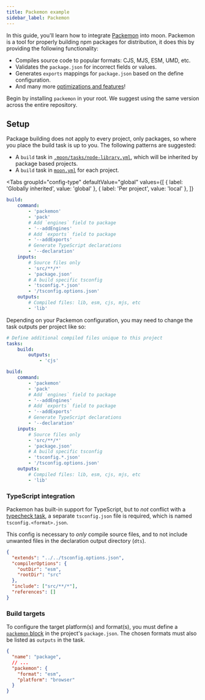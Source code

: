 ```yaml
---
title: Packemon example
sidebar_label: Packemon
---
```



<HeadingApiLink to="https://github.com/moonrepo/examples/blob/master/.moon/tasks/node.yml#L22" />

In this guide, you'll learn how to integrate [Packemon](https://packemon.dev/) into moon. Packemon
is a tool for properly building npm packages for distribution, it does this by providing the
following functionality:

- Compiles source code to popular formats: CJS, MJS, ESM, UMD, etc.
- Validates the `package.json` for incorrect fields or values.
- Generates `exports` mappings for `package.json` based on the define configuration.
- And many more [optimizations and features](https://packemon.dev/docs/features)!

Begin by installing `packemon` in your root. We suggest using the same version across the entire
repository.

<AddDepsTabs dep="packemon" dev />

## Setup

Package building does not apply to every project, only packages, so where you place the build task
is up to you. The following patterns are suggested:

- A `build` task in [`.moon/tasks/node-library.yml`](../../config/tasks), which will be inherited by
  package based projects.
- A `build` task in [`moon.yml`](../../config/project) for each project.

<Tabs
  groupId="config-type"
  defaultValue="global"
  values={[
    { label: 'Globally inherited', value: 'global' },
    { label: 'Per project', value: 'local' },
  ]}
>
<TabItem value="global">

```yaml title=".moon/tasks/node-library.yml"
build:
	command:
		- 'packemon'
		- 'pack'
		# Add `engines` field to package
		- '--addEngines'
		# Add `exports` field to package
		- '--addExports'
		# Generate TypeScript declarations
		- '--declaration'
	inputs:
		# Source files only
		- 'src/**/*'
		- 'package.json'
		# A build specific tsconfig
		- 'tsconfig.*.json'
		- '/tsconfig.options.json'
	outputs:
		# Compiled files: lib, esm, cjs, mjs, etc
		- 'lib'
```

Depending on your Packemon configuration, you may need to change the task outputs per project like
so:

```yaml title="<package>/moon.yml"
# Define additional compiled files unique to this project
tasks:
	build:
		outputs:
			- 'cjs'
```

</TabItem>
<TabItem value="local">

```yaml title="<package>/moon.yml"
build:
	command:
		- 'packemon'
		- 'pack'
		# Add `engines` field to package
		- '--addEngines'
		# Add `exports` field to package
		- '--addExports'
		# Generate TypeScript declarations
		- '--declaration'
	inputs:
		# Source files only
		- 'src/**/*'
		- 'package.json'
		# A build specific tsconfig
		- 'tsconfig.*.json'
		- '/tsconfig.options.json'
	outputs:
		# Compiled files: lib, esm, cjs, mjs, etc
		- 'lib'
```

</TabItem>
</Tabs>

### TypeScript integration

Packemon has built-in support for TypeScript, but to _not_ conflict with a
[typecheck task](./typescript), a separate `tsconfig.json` file is required, which is named
`tsconfig.<format>.json`.

This config is necessary to _only_ compile source files, and to not include unwanted files in the
declaration output directory (`dts`).

```json title="tsconfig.esm.json"
{
  "extends": "../../tsconfig.options.json",
  "compilerOptions": {
    "outDir": "esm",
    "rootDir": "src"
  },
  "include": ["src/**/*"],
  "references": []
}
```

### Build targets

To configure the target platform(s) and format(s), you must define a
[`packemon` block](https://packemon.dev/docs/config) in the project's `package.json`. The chosen
formats must also be listed as `outputs` in the task.

```json title="package.json"
{
  "name": "package",
  // ...
  "packemon": {
    "format": "esm",
    "platform": "browser"
  }
}
```
